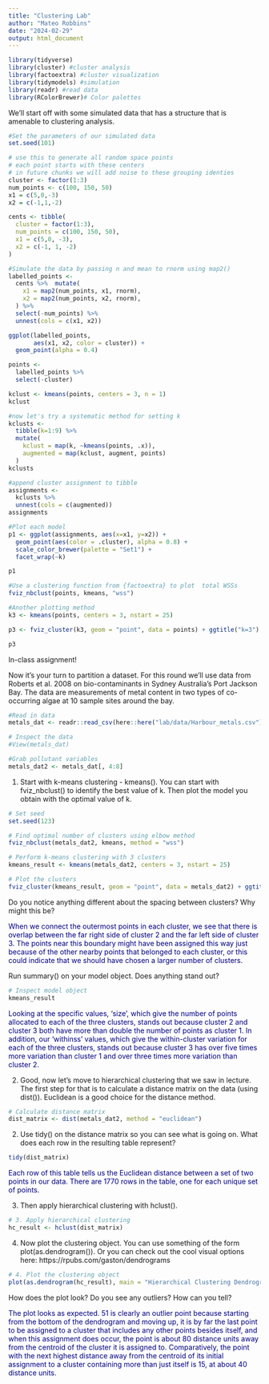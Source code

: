 ```yaml
---
title: "Clustering Lab"
author: "Mateo Robbins"
date: "2024-02-29"
output: html_document
---
```


```r
library(tidyverse) 
library(cluster) #cluster analysis
library(factoextra) #cluster visualization
library(tidymodels) #simulation 
library(readr) #read data
library(RColorBrewer)# Color palettes

```

We'll start off with some simulated data that has a structure that is amenable to clustering analysis.

```r
#Set the parameters of our simulated data
set.seed(101)
```

```r
# use this to generate all random space points
# each point starts with these centers
# in future chunks we will add noise to these grouping identies
cluster <- factor(1:3)
num_points <- c(100, 150, 50)
x1 = c(5,0,-3)
x2 = c(-1,1,-2)

cents <- tibble(
  cluster = factor(1:3),
  num_points = c(100, 150, 50),
  x1 = c(5,0, -3),
  x2 = c(-1, 1, -2)
)
```

```r
#Simulate the data by passing n and mean to rnorm using map2()
labelled_points <-
  cents %>%  mutate(
    x1 = map2(num_points, x1, rnorm),
    x2 = map2(num_points, x2, rnorm),
  ) %>%
  select(-num_points) %>%
  unnest(cols = c(x1, x2))
```

```r
ggplot(labelled_points,
       aes(x1, x2, color = cluster)) +
  geom_point(alpha = 0.4)
```


```r
points <-
  labelled_points %>%
  select(-cluster)

kclust <- kmeans(points, centers = 3, n = 1)
kclust
```

```r
#now let's try a systematic method for setting k
kclusts <-
  tibble(k=1:9) %>% 
  mutate(
    kclust = map(k, ~kmeans(points, .x)),
    augmented = map(kclust, augment, points)
  )
kclusts
```

```r
#append cluster assignment to tibble
assignments <- 
  kclusts %>% 
  unnest(cols = c(augmented))
assignments
```

```r
#Plot each model 
p1 <- ggplot(assignments, aes(x=x1, y=x2)) +
  geom_point(aes(color = .cluster), alpha = 0.8) +
  scale_color_brewer(palette = "Set1") +
  facet_wrap(~k)

p1

```

```r
#Use a clustering function from {factoextra} to plot  total WSSs
fviz_nbclust(points, kmeans, "wss")
```


```r
#Another plotting method
k3 <- kmeans(points, centers = 3, nstart = 25)

p3 <- fviz_cluster(k3, geom = "point", data = points) + ggtitle("k=3")

p3
```


In-class assignment!

Now it's your turn to partition a dataset.  For this round we'll use data from Roberts et al. 2008 on bio-contaminants in Sydney Australia's Port Jackson Bay.  The data are measurements of metal content in two types of co-occurring algae at 10 sample sites around the bay.

```r
#Read in data
metals_dat <- readr::read_csv(here::here("lab/data/Harbour_metals.csv"))

# Inspect the data
#View(metals_dat)

#Grab pollutant variables
metals_dat2 <- metals_dat[, 4:8] 
```
1. Start with k-means clustering - kmeans().  You can start with fviz_nbclust() to identify the best value of k. Then plot the model you obtain with the optimal value of k. 

```r
# Set seed
set.seed(123)
```

```r
# Find optimal number of clusters using elbow method
fviz_nbclust(metals_dat2, kmeans, method = "wss")

# Perform k-means clustering with 3 clusters
kmeans_result <- kmeans(metals_dat2, centers = 3, nstart = 25)

# Plot the clusters
fviz_cluster(kmeans_result, geom = "point", data = metals_dat2) + ggtitle("k=3")
```

Do you notice anything different about the spacing between clusters?  Why might this be?

[When we connect the outermost points in each cluster, we see that there is overlap between the far right side of cluster 2 and the far left side of cluster 3. The points near this boundary might have been assigned this way just because of the other nearby points that belonged to each cluster, or this could indicate that we should have chosen a larger number of clusters.]{style="color:navy;"}


Run summary() on your model object.  Does anything stand out?

```r
# Inspect model object
kmeans_result
```

[Looking at the specific values, 'size', which give the number of points allocated to each of the three clusters, stands out because cluster 2 and cluster 3 both have more than double the number of points as cluster 1. In addition, our 'withinss' values, which give the within-cluster variation for each of the three clusters, stands out because cluster 3 has over five times more variation than cluster 1 and over three times more variation than cluster 2.]{style="color:navy;"}

2. Good, now let's move to hierarchical clustering that we saw in lecture. The first step for that is to calculate a distance matrix on the data (using dist()). Euclidean is a good choice for the distance method.

```r
# Calculate distance matrix
dist_matrix <- dist(metals_dat2, method = "euclidean")
```


2. Use tidy() on the distance matrix so you can see what is going on. What does each row in the resulting table represent?

```r
tidy(dist_matrix)
```

[Each row of this table tells us the Euclidean distance between a set of two points in our data. There are 1770 rows in the table, one for each unique set of points.]{style="color:navy;"}

3. Then apply hierarchical clustering with hclust().

```r
# 3. Apply hierarchical clustering
hc_result <- hclust(dist_matrix)
```


4. Now plot the clustering object. You can use something of the form plot(as.dendrogram()).  Or you can check out the cool visual options here: https://rpubs.com/gaston/dendrograms

```r

# 4. Plot the clustering object
plot(as.dendrogram(hc_result), main = "Hierarchical Clustering Dendrogram")

```

How does the plot look? Do you see any outliers?  How can you tell?  

[The plot looks as expected. 51 is clearly an outlier point because starting from the bottom of the dendrogram and moving up, it is by far the last point to be assigned to a cluster that includes any other points besides itself, and when this assignment does occur, the point is about 80 distance units away from the centroid of the cluster it is assigned to. Comparatively, the point with the next highest distance away from the centroid of its initial assignment to a cluster containing more than just itself is 15, at about 40 distance units.]{style="color:navy;"}
